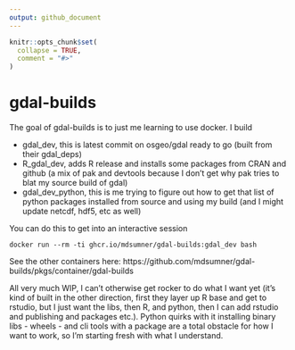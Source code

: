 ```yaml
---
output: github_document
---
```


<!-- README.md is generated from README.Rmd. Please edit that file -->

```r
knitr::opts_chunk$set(
  collapse = TRUE,
  comment = "#>"
)
```

# gdal-builds

<!-- badges: start -->
<!-- badges: end -->

The goal of gdal-builds is to just me learning to use docker. I build

- gdal_dev, this is latest commit on osgeo/gdal ready to go (built from their gdal_deps)
- R_gdal_dev, adds R release and installs some packages from CRAN and github  (a mix of pak and devtools because I don't get why pak tries to blat my source build of gdal)
- gdal_dev_python, this is me trying to figure out how to get that list of python packages installed from source and using my build (and I might update netcdf, hdf5, etc as well)


You can do this to get into an interactive session

```
docker run --rm -ti ghcr.io/mdsumner/gdal-builds:gdal_dev bash 

```

See the other containers here: https://github.com/mdsumner/gdal-builds/pkgs/container/gdal-builds

All very much WIP, I can't otherwise get rocker to do what I want yet (it's kind of built in the other direction, first they layer up R base and get to rstudio, but I just want the libs, then R, and python, then I can add rstudio and publishing and packages etc.). Python quirks with it installing binary libs - wheels -  and cli tools with a package are a total obstacle for how I want to work, so I'm starting fresh with what I understand. 




